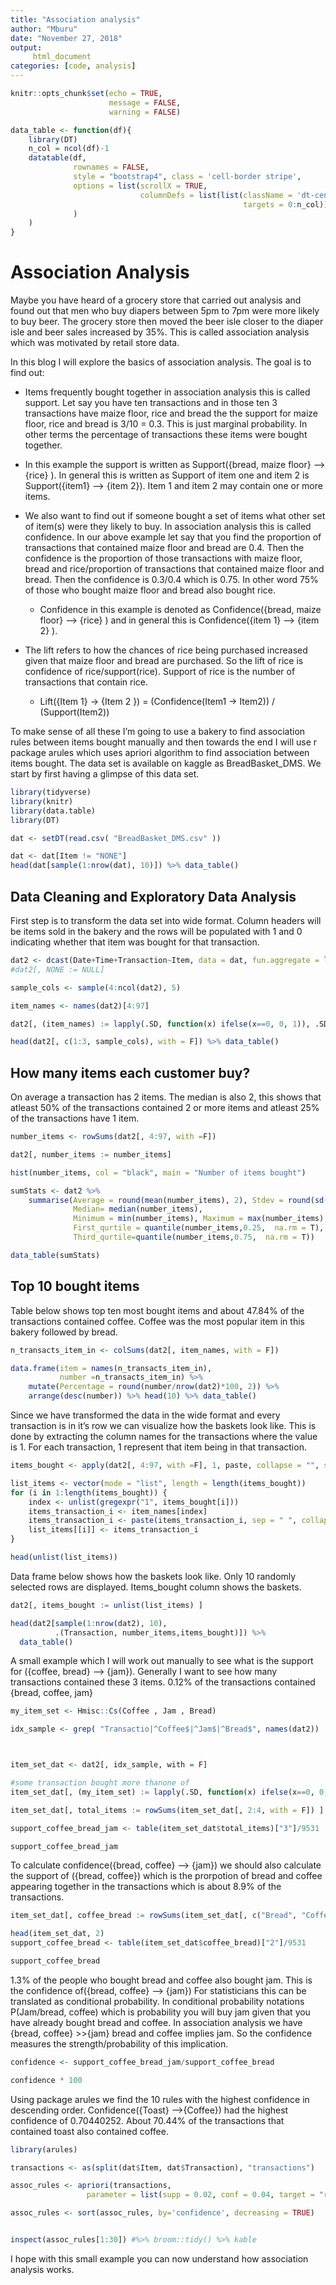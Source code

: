 ```yaml
---
title: "Association analysis"
author: "Mburu"
date: "November 27, 2018"
output:
     html_document
categories: [code, analysis]
---
```


```r
knitr::opts_chunk$set(echo = TRUE, 
                      message = FALSE, 
                      warning = FALSE)

data_table <- function(df){
    library(DT)
    n_col = ncol(df)-1
    datatable(df,
              rownames = FALSE,
              style = "bootstrap4", class = 'cell-border stripe',
              options = list(scrollX = TRUE,
                             columnDefs = list(list(className = 'dt-center', 
                                                    targets = 0:n_col))
              )
    )
}


```

# Association Analysis

Maybe you have heard of a grocery store that carried out analysis and found out that men who buy diapers between 5pm to 7pm were more likely to buy beer. The grocery store then moved the beer isle closer to the diaper isle and beer sales increased by 35%. This is called association analysis which was motivated by retail store data.

In this blog I will explore the basics of association analysis. The goal is to find out:

-   Items frequently bought together in association analysis this is called support. Let say you have ten transactions and in those ten 3 transactions have maize floor, rice and bread the the support for maize floor, rice and bread is 3/10 = 0.3. This is just marginal probability. In other terms the percentage of transactions these items were bought together.

-   In this example the support is written as Support({bread, maize floor} --\> {rice} ). In general this is written as Support of item one and item 2 is Support({item1} --\> {item 2}). Item 1 and item 2 may contain one or more items.

-   We also want to find out if someone bought a set of items what other set of item(s) were they likely to buy. In association analysis this is called confidence. In our above example let say that you find the proportion of transactions that contained maize floor and bread are 0.4. Then the confidence is the proportion of those transactions with maize floor, bread and rice/proportion of transactions that contained maize floor and bread. Then the confidence is 0.3/0.4 which is 0.75. In other word 75% of those who bought maize floor and bread also bought rice.

    -   Confidence in this example is denoted as Confidence({bread, maize floor} --\> {rice} ) and in general this is Confidence({item 1} --\> {item 2} ).

-   The lift refers to how the chances of rice being purchased increased given that maize floor and bread are purchased. So the lift of rice is confidence of rice/support(rice). Support of rice is the number of transactions that contain rice.

    -   Lift({Item 1} -\> {Item 2 }) = (Confidence(Item1 -\> Item2)) / (Support(Item2))

To make sense of all these I'm going to use a bakery to find association rules between items bought manually and then towards the end I will use r package arules which uses apriori algorithm to find association between items bought. The data set is available on kaggle as BreadBasket_DMS. We start by first having a glimpse of this data set.

```r

library(tidyverse)
library(knitr)
library(data.table)
library(DT)

dat <- setDT(read.csv( "BreadBasket_DMS.csv" ))

dat <- dat[Item != "NONE"]
head(dat[sample(1:nrow(dat), 10)]) %>% data_table()


```

## Data Cleaning and Exploratory Data Analysis

First step is to transform the data set into wide format. Column headers will be items sold in the bakery and the rows will be populated with 1 and 0 indicating whether that item was bought for that transaction.

```r

dat2 <- dcast(Date+Time+Transaction~Item, data = dat, fun.aggregate = length)
#dat2[, NONE := NULL]

sample_cols <- sample(4:ncol(dat2), 5)

item_names <- names(dat2)[4:97]

dat2[, (item_names) := lapply(.SD, function(x) ifelse(x==0, 0, 1)), .SDcols = item_names]

head(dat2[, c(1:3, sample_cols), with = F]) %>% data_table()
```

## How many items each customer buy?

On average a transaction has 2 items. The median is also 2, this shows that atleast 50% of the transactions contained 2 or more items and atleast 25% of the transactions have 1 item.

```r

number_items <- rowSums(dat2[, 4:97, with =F])

dat2[, number_items := number_items]

hist(number_items, col = "black", main = "Number of items bought")

sumStats <- dat2 %>%
    summarise(Average = round(mean(number_items), 2), Stdev = round(sd(number_items), 2),
              Median= median(number_items),
              Minimum = min(number_items), Maximum = max(number_items),
              First_qurtile = quantile(number_items,0.25,  na.rm = T),
              Third_qurtile=quantile(number_items,0.75,  na.rm = T))

data_table(sumStats)
```

## Top 10 bought items

Table below shows top ten most bought items and about 47.84% of the transactions contained coffee. Coffee was the most popular item in this bakery followed by bread.

```r



n_transacts_item_in <- colSums(dat2[, item_names, with = F])

data.frame(item = names(n_transacts_item_in),
           number =n_transacts_item_in) %>%
    mutate(Percentage = round(number/nrow(dat2)*100, 2)) %>%
    arrange(desc(number)) %>% head(10) %>% data_table()


```

Since we have transformed the data in the wide format and every transaction is in it's row we can visualize how the baskets look like. This is done by extracting the column names for the transactions where the value is 1. For each transaction, 1 represent that item being in that transaction.

```r


items_bought <- apply(dat2[, 4:97, with =F], 1, paste, collapse = "", sep = "")

list_items <- vector(mode = "list", length = length(items_bought))
for (i in 1:length(items_bought)) {
    index <- unlist(gregexpr("1", items_bought[i]))
    items_transaction_i <- item_names[index]
    items_transaction_i <- paste(items_transaction_i, sep = " ", collapse = " , ")
    list_items[[i]] <- items_transaction_i
}

head(unlist(list_items))
```

Data frame below shows how the baskets look like. Only 10 randomly selected rows are displayed. Items_bought column shows the baskets.

```r


dat2[, items_bought := unlist(list_items) ]

head(dat2[sample(1:nrow(dat2), 10),
          .(Transaction, number_items,items_bought)]) %>%
  data_table()

```

A small example which I will work out manually to see what is the support for ({coffee, bread} --\> {jam}). Generally I want to see how many transactions contained these 3 items. 0.12% of the transactions contained {bread, coffee, jam}

```r


my_item_set <- Hmisc::Cs(Coffee , Jam , Bread)

idx_sample <- grep( "Transactio|^Coffee$|^Jam$|^Bread$", names(dat2))



item_set_dat <- dat2[, idx_sample, with = F] 

#some transaction bought more thanone of 
item_set_dat[, (my_item_set) := lapply(.SD, function(x) ifelse(x==0, 0, 1)), .SDcols = my_item_set]

item_set_dat[, total_items := rowSums(item_set_dat[, 2:4, with = F]) ]

support_coffee_bread_jam <- table(item_set_dat$total_items)["3"]/9531 

support_coffee_bread_jam
```

To calculate confidence({bread, coffee} --\> {jam}) we should also calculate the support of ({bread, coffee}) which is the prorpotion of bread and coffee appearing together in the transactions which is about 8.9% of the transactions.

```r
item_set_dat[, coffee_bread := rowSums(item_set_dat[, c("Bread", "Coffee"), with = F]) ]

head(item_set_dat, 2)
support_coffee_bread <- table(item_set_dat$coffee_bread)["2"]/9531 

support_coffee_bread
```

1.3% of the people who bought bread and coffee also bought jam. This is the confidence of({bread, coffee} --\> {jam}) For statisticians this can be translated as conditional probability. In conditional probability notations P(Jam/bread, coffee) which is probability you will buy jam given that you have already bought bread and coffee. In association analysis we have {bread, coffee} \>\>{jam} bread and coffee implies jam. So the confidence measures the strength/probability of this implication.

```r
confidence <- support_coffee_bread_jam/support_coffee_bread 

confidence * 100
```

Using package arules we find the 10 rules with the highest confidence in descending order. Confidence({Toast} --\>{Coffee}) had the highest confidence of 0.70440252. About 70.44% of the transactions that contained toast also contained coffee.

```r
library(arules)

transactions <- as(split(dat$Item, dat$Transaction), "transactions")

assoc_rules <- apriori(transactions,
                 parameter = list(supp = 0.02, conf = 0.04, target = "rules"))

assoc_rules <- sort(assoc_rules, by='confidence', decreasing = TRUE)


inspect(assoc_rules[1:30]) #%>% broom::tidy() %>% kable
```

I hope with this small example you can now understand how association analysis works.

